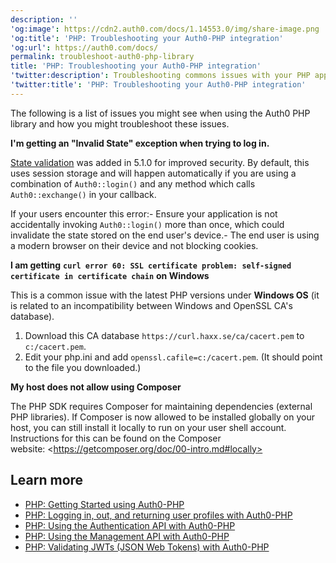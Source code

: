 ```yaml
---
description: ''
'og:image': https://cdn2.auth0.com/docs/1.14553.0/img/share-image.png
'og:title': 'PHP: Troubleshooting your Auth0-PHP integration'
'og:url': https://auth0.com/docs/
permalink: troubleshoot-auth0-php-library
title: 'PHP: Troubleshooting your Auth0-PHP integration'
'twitter:description': Troubleshooting commons issues with your PHP applications.
'twitter:title': 'PHP: Troubleshooting your Auth0-PHP integration'
---
```

The following is a list of issues you might see when using the Auth0 PHP library and how you might troubleshoot these issues.

**I'm getting an "Invalid State" exception when trying to log in.**

[State validation](/docs/secure/attack-protection/state-parameters) was added in 5.1.0 for improved security. By default, this uses session storage and will happen automatically if you are using a combination of `Auth0::login()` and any method which calls `Auth0::exchange()` in your callback.

If your users encounter this error:- Ensure your application is not accidentally invoking `Auth0::login()` more than once, which could invalidate the state stored on the end user's device.- The end user is using a modern browser on their device and not blocking cookies.

**I am getting** **`curl error 60: SSL certificate problem: self-signed certificate in certificate chain`** **on Windows**

This is a common issue with the latest PHP versions under **Windows OS** (it is related to an incompatibility between Windows and OpenSSL CA's database).

1. Download this CA database `https://curl.haxx.se/ca/cacert.pem` to `c:/cacert.pem`.
2. Edit your php.ini and add `openssl.cafile=c:/cacert.pem`. (It should point to the file you downloaded.)

**My host does not allow using Composer**

The PHP SDK requires Composer for maintaining dependencies (external PHP libraries). If Composer is now allowed to be installed globally on your host, you can still install it locally to run on your user shell account. Instructions for this can be found on the Composer website: \<https://getcomposer.org/doc/00-intro.md#locally>

## Learn more

* [PHP: Getting Started using Auth0-PHP](/docs/libraries/auth0-php)
* [PHP: Logging in, out, and returning user profiles with Auth0-PHP](/docs/libraries/auth0-php/auth0-php-basic-use)
* [PHP: Using the Authentication API with Auth0-PHP](/docs/libraries/auth0-php/using-the-authentication-api-with-auth0-php)
* [PHP: Using the Management API with Auth0-PHP](/docs/libraries/auth0-php/using-the-management-api-with-auth0-php)
* [PHP: Validating JWTs (JSON Web Tokens) with Auth0-PHP](/docs/libraries/auth0-php/validating-jwts-with-auth0-php)